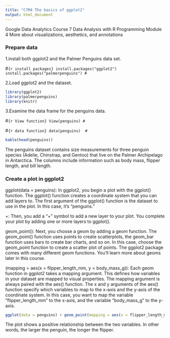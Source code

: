 ---
title: "C7M4 The basics of ggplot2"
output: html_document
---

Google Data Analytics
Course 7 Data Analysis with R Programming
Module 4 More about visualizations, aesthetics, and annotations

### Prepare data

1.install both ggplot2 and the Palmer Penguins data set. 

#```{r install packages}
install.packages("ggplot2") 
install.packages("palmerpenguins")
#```

2.Load ggplot2 and the dataset.

```{r load packages}
library(ggplot2) 
library(palmerpenguins)
library(knitr)
```

3.Examine the data frame for the penguins data. 

#```{r View function}
View(penguins)
#```

#```{r data function}
data(penguins) 
#```

```{r kable function}
kable(head(penguins))
```

The penguins dataset contains size measurements for three penguin species (Adelie, Chinstrap, and Gentoo) that live on the Palmer Archipelago in Antarctica. The columns include information such as body mass, flipper length, and bill length. 

### Create a plot in ggplot2

ggplot(data = penguins): In ggplot2, you begin a plot with the ggplot() function. The ggplot() function creates a coordinate system that you can add layers to. The first argument of the ggplot() function is the dataset to use in the plot. In this case, it’s “penguins.”

+: Then, you add a “+” symbol to add a new layer to your plot. You complete your plot by adding one or more layers to ggplot().

geom_point(): Next, you choose a geom by adding a geom function. The geom_point() function uses points to create scatterplots, the geom_bar function uses bars to create bar charts, and so on. In this case, choose the geom_point function to create a scatter plot of points. The ggplot2 package comes with many different geom functions. You’ll learn more about geoms later in this course.

(mapping = aes(x = flipper_length_mm, y = body_mass_g)): Each geom function in ggplot2 takes a mapping argument. This defines how variables in your dataset are mapped to visual properties. The mapping argument is always paired with the aes() function. The x and y arguments of the aes() function specify which variables to map to the x-axis and the y-axis of the coordinate system. In this case, you want to map the variable “flipper_length_mm” to the x-axis, and the variable “body_mass_g” to the y-axis. 

```{r ggplot function}
ggplot(data = penguins) + geom_point(mapping = aes(x = flipper_length_mm, y = body_mass_g, color = species, shape=species))
```

The plot shows a positive relationship between the two variables. In other words, the larger the penguin, the longer the flipper. 